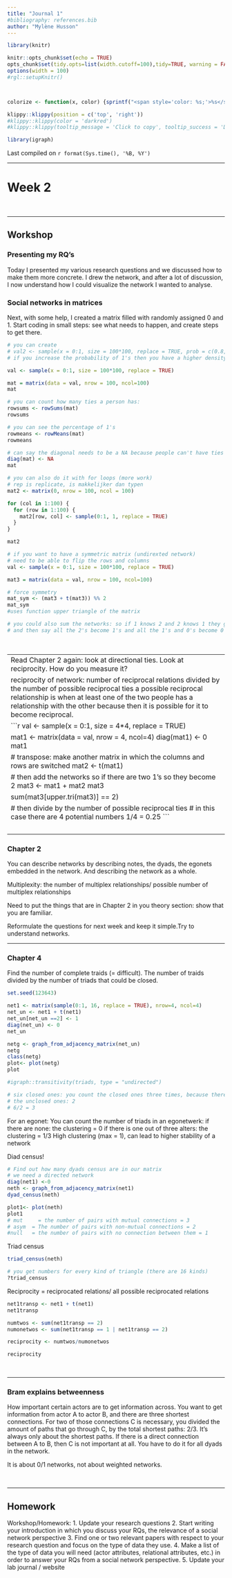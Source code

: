 ```yaml
---
title: "Journal 1"
#bibliography: references.bib
author: "Mylène Husson"
---
```


```r
library(knitr)

knitr::opts_chunk$set(echo = TRUE)
opts_chunk$set(tidy.opts=list(width.cutoff=100),tidy=TRUE, warning = FALSE, message = FALSE,comment = "#>", cache=TRUE, class.source=c("test"), class.output=c("test2"))
options(width = 100)
#rgl::setupKnitr()



colorize <- function(x, color) {sprintf("<span style='color: %s;'>%s</span>", color, x) }

```

```r
klippy::klippy(position = c('top', 'right'))
#klippy::klippy(color = 'darkred')
#klippy::klippy(tooltip_message = 'Click to copy', tooltip_success = 'Done')
```
```r
library(igraph)
```


Last compiled on `r format(Sys.time(), '%B, %Y')`
<br>

------------------------------------------------------------------------

# Week 2
<br>

------------------------------------------------------------------------

## Workshop

### Presenting my RQ's
Today I presented my various research questions and we discussed how to make them more concrete. I drew the network, and after a lot of discussion, I now understand how I could visualize the network I wanted to analyse. 

### Social networks in matrices
Next, with some help, I created a matrix filled with randomly assigned 0 and 1. Start coding in small steps: see what needs to happen, and create steps to get there. 


```r

# you can create 
# val2 <- sample(x = 0:1, size = 100*100, replace = TRUE, prob = c(0.8, 0.2))
# if you increase the probability of 1's then you have a higher density network

val <- sample(x = 0:1, size = 100*100, replace = TRUE)

mat = matrix(data = val, nrow = 100, ncol=100)
mat

# you can count how many ties a person has:
rowsums <- rowSums(mat)
rowsums

# you can see the percentage of 1's
rowmeans <- rowMeans(mat)
rowmeans
```


```r

# can say the diagonal needs to be a NA because people can't have ties with themselves it depends on the package you use whether you have to say NA or 0
diag(mat) <- NA
mat
```



```r
# you can also do it with for loops (more work)
# rep is replicate, is makkelijker dan typen
mat2 <- matrix(0, nrow = 100, ncol = 100)

for (col in 1:100) {
  for (row in 1:100) {
    mat2[row, col] <- sample(0:1, 1, replace = TRUE)
  }
}

mat2
```

```r
# if you want to have a symmetric matrix (undirexted network)
# need to be able to flip the rows and columns
val <- sample(x = 0:1, size = 100*100, replace = TRUE)

mat3 = matrix(data = val, nrow = 100, ncol=100)

# force symmetry
mat_sym <- (mat3 + t(mat3)) %% 2
mat_sym
#uses function upper triangle of the matrix

# you could also sum the networks: so if 1 knows 2 and 2 knows 1 they get a '2' 
# and then say all the 2's become 1's and all the 1's and 0's become 0's.
```
<br>

------------------------------------------------------------------------
Read Chapter 2 again: look at directional ties. Look at reciprocity.
How do you measure it?

reciprocity of network: number of reciprocal relations divided by the number of possible reciprocal ties
a possible reciprocal relationship is when at least one of the two people has a relationship with the other
because then it is possible for it to become reciprocal.

```r
val <- sample(x = 0:1, size = 4*4, replace = TRUE)

mat1 <- matrix(data = val, nrow = 4, ncol=4)
diag(mat1) <- 0
mat1

# transpose: make another matrix in which the columns and rows are switched
mat2 <- t(mat1)

# then add the networks so if there are two 1's so they become 2
mat3 <- mat1 + mat2
mat3

sum(mat3[upper.tri(mat3)] == 2)

# then divide by the number of possible reciprocal ties
# in this case there are 4 potential numbers 1/4 = 0.25
```

<br>

------------------------------------------------------------------------

### Chapter 2


You can describe networks by describing notes, the dyads, the egonets embedded in the network. And describing the network as a whole.

Multiplexity: the number of multiplex relationships/ possible number of multiplex relationships

Need to put the things that are in Chapter 2 in you theory section: show that you are familiar. 


Reformulate the questions for next week and keep it simple.Try to understand networks.
<br>

------------------------------------------------------------------------

### Chapter 4
Find the number of complete traids (= difficult).
The number of traids divided by the number of triads that could be closed.

```r
set.seed(123643)

net1 <- matrix(sample(0:1, 16, replace = TRUE), nrow=4, ncol=4)
net_un <- net1 + t(net1)
net_un[net_un ==2] <- 1
diag(net_un) <- 0
net_un

netg <- graph_from_adjacency_matrix(net_un)
netg
class(netg)
plot<- plot(netg)
plot

#igraph::transitivity(triads, type = "undirected")

# six closed ones: you count the closed ones three times, because there are three ways they could be 'unclosed'
# the unclosed ones: 2
# 6/2 = 3
```

For an egonet:
You can count the number of triads in an egonetwerk:
if there are none: the clustering = 0
if there is one out of three alters: the clustering = 1/3
High clustering (max = 1), can lead to higher stability of a network


Diad census!
```r
# Find out how many dyads census are in our matrix
# we need a directed network
diag(net1) <-0
neth <- graph_from_adjacency_matrix(net1)
dyad_census(neth)

plot1<- plot(neth)
plot1
# mut	  = the number of pairs with mutual connections = 3
# asym  = The number of pairs with non-mutual connections = 2
#null   = the number of pairs with no connection between them = 1

```
Triad census
```r
triad_census(neth)

# you get numbers for every kind of triangle (there are 16 kinds)
?triad_census
```

Reciprocity = reciprocated relations/ all possible reciprocated relations
```r
net1transp <- net1 + t(net1)
net1transp

numtwos <- sum(net1transp == 2)
numonetwos <- sum(net1transp == 1 | net1transp == 2)

reciprocity <- numtwos/numonetwos

reciprocity
```


<br>

------------------------------------------------------------------------

### Bram explains betweenness

How important certain actors are to get information across. You want to get information from actor A to actor B, and there are three shortest connections. For two of those connections C is necessary, you divided the amount of paths that go through C, by the total shortest paths: 2/3. It's always only about the shortest paths. If there is a direct connection between A to B, then C is not important at all.
You have to do it for all dyads in the network.

It is about 0/1 networks, not about weighted networks. 

<br>

------------------------------------------------------------------------

## Homework

Workshop/Homework:
1. Update your research questions
2. Start writing your introduction in which you discuss your RQs, the relevance of a social network perspective
3. Find one or two relevant papers with respect to your research question and focus on the type of data they use.
4. Make a list of the type of data you will need (actor attributes, relational attributes, etc.) in order to answer your RQs from a
social network perspective.
5. Update your lab journal / website

